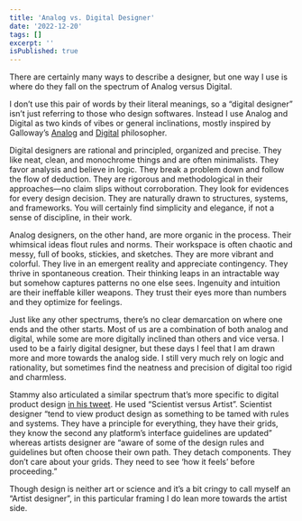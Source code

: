 ```yaml
---
title: 'Analog vs. Digital Designer'
date: '2022-12-20'
tags: []
excerpt: ''
isPublished: true
---
```


There are certainly many ways to describe a designer, but one way I use is where do they fall on the spectrum of Analog versus Digital. 

I don’t use this pair of words by their literal meanings, so a “digital designer” isn’t just referring to those who design softwares. Instead I use Analog and Digital as two kinds of vibes or general inclinations, mostly inspired by Galloway’s [Analog](http://cultureandcommunication.org/galloway/how-to-spot-an-analog-philosopher) and [Digital](http://cultureandcommunication.org/galloway/how-to-spot-a-digital-philosopher) philosopher.

Digital designers are rational and principled, organized and precise. They like neat, clean, and monochrome things and are often minimalists. They favor analysis and believe in logic. They break a problem down and follow the flow of deduction. They are rigorous and methodological in their approaches—no claim slips without corroboration. They look for evidences for every design decision. They are naturally drawn to structures, systems, and frameworks. You will certainly find simplicity and elegance, if not a sense of discipline, in their work.

Analog designers, on the other hand, are more organic in the process. Their whimsical ideas flout rules and norms. Their workspace is often chaotic and messy, full of books, stickies, and sketches. They are more vibrant and colorful. They live in an emergent reality and appreciate contingency. They thrive in spontaneous creation. Their thinking leaps in an intractable way but somehow captures patterns no one else sees. Ingenuity and intuition are their ineffable killer weapons. They trust their eyes more than numbers and they optimize for feelings. 

Just like any other spectrums, there’s no clear demarcation on where one ends and the other starts. Most of us are a combination of both analog and digital, while some are more digitally inclined than others and vice versa. I used to be a fairly digital designer, but these days I feel that I am drawn more and more towards the analog side. I still very much rely on logic and rationality, but sometimes find the neatness and precision of digital too rigid and charmless.

Stammy also articulated a similar spectrum that’s more specific to digital product design [in his tweet](https://twitter.com/Stammy/status/1563886808546611202?s=20&t=l9GMaLH6bH3eiX1wKmDW_g). He used “Scientist versus Artist”. Scientist designer “tend to view product design as something to be tamed with rules and systems. They have a principle for everything, they have their grids, they know the second any platform’s interface guidelines are updated” whereas artists designer are “aware of some of the design rules and guidelines but often choose their own path. They detach components. They don’t care about your grids. They need to see ‘how it feels’ before proceeding.”

Though design is neither art or science and it’s a bit cringy to call myself an “Artist designer”, in this particular framing I do lean more towards the artist side.

